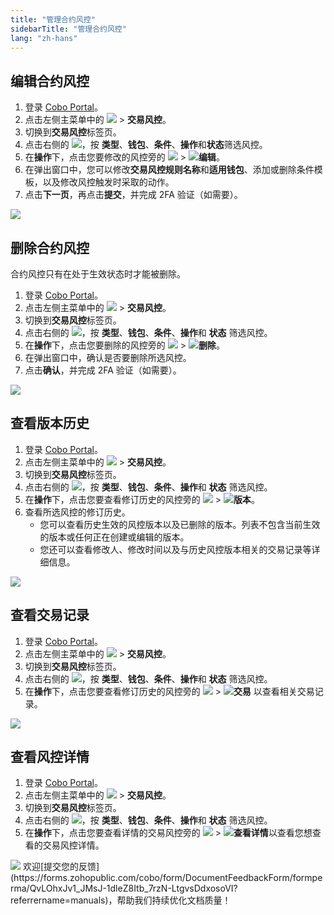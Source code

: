 ```yaml
---
title: "管理合约风控"
sidebarTitle: "管理合约风控"
lang: "zh-hans"
---
```


## 编辑合约风控
1. 登录 [Cobo Portal](https://portal.cobo.com/login)。
2. 点击左侧主菜单中的 <img src="/cn/images/common/wallets_icon_cn.svg" className="icon"/> > **交易风控**。
3. 切换到**交易风控**标签页。
4. 点击右侧的 <img src="/cn/images/common/icon_filter_cn.svg" className="icon"/>，按 **类型**、**钱包**、**条件**、**操作**和**状态**筛选风控。
5. 在**操作**下，点击您要修改的风控旁的 <img src="/cn/images/common/icon_more.svg" className="icon"/> > <img src="/cn/images/common/icon_edit.svg" className="icon"/>**编辑**。
6. 在弹出窗口中，您可以修改**交易风控规则名称**和**适用钱包**、添加或删除条件模板，以及修改风控触发时采取的动作。
7. 点击**下一页**，再点击**提交**，并完成 2FA 验证（如需要）。
<img src="/cn/images/risk-controls/edit-transfer-policy-cn.png" className="screenshot_full_screen"/>

## 删除合约风控

<Note>合约风控只有在处于生效状态时才能被删除。</Note>
1. 登录 [Cobo Portal](https://portal.cobo.com/login)。
2. 点击左侧主菜单中的 <img src="/cn/images/common/wallets_icon_cn.svg" className="icon"/> > **交易风控**。
3. 切换到**交易风控**标签页。
4. 点击右侧的 <img src="/cn/images/common/icon_filter.svg" className="icon"/>，按 **类型**、**钱包**、**条件**、**操作**和 **状态** 筛选风控。
5. 在**操作**下，点击您要删除的风控旁的 <img src="/cn/images/common/icon_more.svg" className="icon"/> > <img src="/cn/images/common/icon_delete.svg" className="icon"/>**删除**。
6. 在弹出窗口中，确认是否要删除所选风控。
7. 点击**确认**，并完成 2FA 验证（如需要）。
<img src="/cn/images/risk-controls/edit-transfer-policy-cn.png" className="screenshot_full_screen"/>

## 查看版本历史
1. 登录 [Cobo Portal](https://portal.cobo.com/login)。
2. 点击左侧主菜单中的 <img src="/cn/images/common/wallets_icon_cn.svg" className="icon"/> > **交易风控**。
3. 切换到**交易风控**标签页。
4. 点击右侧的 <img src="/cn/images/common/icon_filter_cn.svg" className="icon"/>，按 **类型**、**钱包**、**条件**、**操作**和 **状态** 筛选风控。
5. 在**操作**下，点击您要查看修订历史的风控旁的 <img src="/cn/images/common/icon_more.svg" className="icon"/> > <img src="/cn/images/common/icon_revisions.svg" className="icon"/>**版本**。
6. 查看所选风控的修订历史。
   - 您可以查看历史生效的风控版本以及已删除的版本。列表不包含当前生效的版本或任何正在创建或编辑的版本。
   - 您还可以查看修改人、修改时间以及与历史风控版本相关的交易记录等详细信息。
<img src="/cn/images/risk-controls/edit-transfer-policy-cn.png" className="screenshot_full_screen"/>


## 查看交易记录
1. 登录 [Cobo Portal](https://portal.cobo.com/login)。
2. 点击左侧主菜单中的 <img src="/cn/images/common/wallets_icon_cn.svg" className="icon"/> > **交易风控**。
3. 切换到**交易风控**标签页。
4. 点击右侧的 <img src="/cn/images/common/icon_filter_cn.svg" className="icon"/>，按 **类型**、**钱包**、**条件**、**操作**和 **状态** 筛选风控。
5. 在**操作**下，点击您要查看修订历史的风控旁的 <img src="/cn/images/common/icon_more.svg" className="icon"/> > <img src="/cn/images/common/icon_view transactions.svg" className="icon"/>**交易** 以查看相关交易记录。
<img src="/cn/images/risk-controls/edit-transfer-policy-cn.png" className="screenshot_full_screen"/>

## 查看风控详情
1. 登录 [Cobo Portal](https://portal.cobo.com/login)。
2. 点击左侧主菜单中的 <img src="/cn/images/common/wallets_icon_cn.svg" className="icon"/> > **交易风控**。
3. 切换到**交易风控**标签页。
4. 点击右侧的 <img src="/cn/images/common/icon_filter_cn.svg" className="icon"/>，按 **类型**、**钱包**、**条件**、**操作**和 **状态** 筛选风控。
5. 在**操作**下，点击您要查看详情的交易风控旁的 <img src="/cn/images/common/icon_more.svg" className="icon"/> > <img src="/cn/images/common/icon_view.svg" className="icon"/>**查看详情**以查看您想查看的交易风控详情。
<img src="/cn/images/risk-controls/edit-transfer-policy-cn.png" className="screenshot_full_screen"/>
<Tip>欢迎[提交您的反馈](https://forms.zohopublic.com/cobo/form/DocumentFeedbackForm/formperma/QvLOhxJv1_JMsJ-1dleZ8Itb_7rzN-LtgvsDdxosoVI?referrername=manuals)，帮助我们持续优化文档质量！</Tip>